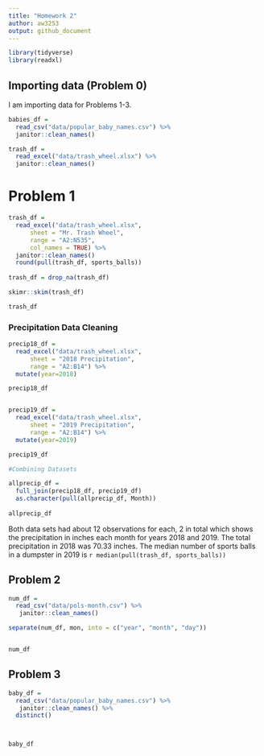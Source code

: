 ```yaml
---
title: "Homework 2"
author: aw3253
output: github_document
---
```


```r
library(tidyverse)
library(readxl)
```


## Importing data (Problem 0)

I am importing data for Problems 1-3.

```r

babies_df = 
  read_csv("data/popular_baby_names.csv") %>% 
  janitor::clean_names()

trash_df = 
  read_excel("data/trash_wheel.xlsx") %>% 
  janitor::clean_names()

```



# Problem 1

```r
trash_df = 
  read_excel("data/trash_wheel.xlsx", 
      sheet = "Mr. Trash Wheel",
      range = "A2:N535",
      col_names = TRUE) %>% 
  janitor::clean_names()
  round(pull(trash_df, sports_balls))
  
trash_df = drop_na(trash_df) 

skimr::skim(trash_df)

trash_df

```


### Precipitation Data Cleaning

```r
precip18_df = 
  read_excel("data/trash_wheel.xlsx", 
      sheet = "2018 Precipitation",
      range = "A2:B14") %>%
  mutate(year=2018)

precip18_df


precip19_df = 
  read_excel("data/trash_wheel.xlsx", 
      sheet = "2019 Precipitation",
      range = "A2:B14") %>%
  mutate(year=2019)

precip19_df

#Combining Datasets

allprecip_df = 
  full_join(precip18_df, precip19_df)
  as.character(pull(allprecip_df, Month))
  
allprecip_df

```

Both data sets had about 12 observations for each, 2 in total which shows the precipitation in inches each month for years 2018 and 2019. The total precipitation in 2018 was 70.33 inches. The median number of sports balls in a dumpster in 2019 is `r median(pull(trash_df, sports_balls))`



## Problem 2

```r
num_df = 
  read_csv("data/pols-month.csv") %>%
   janitor::clean_names()

separate(num_df, mon, into = c("year", "month", "day"))  


num_df
```

## Problem 3

```r
baby_df = 
  read_csv("data/popular_baby_names.csv") %>%
   janitor::clean_names() %>%
  distinct()



baby_df
```


